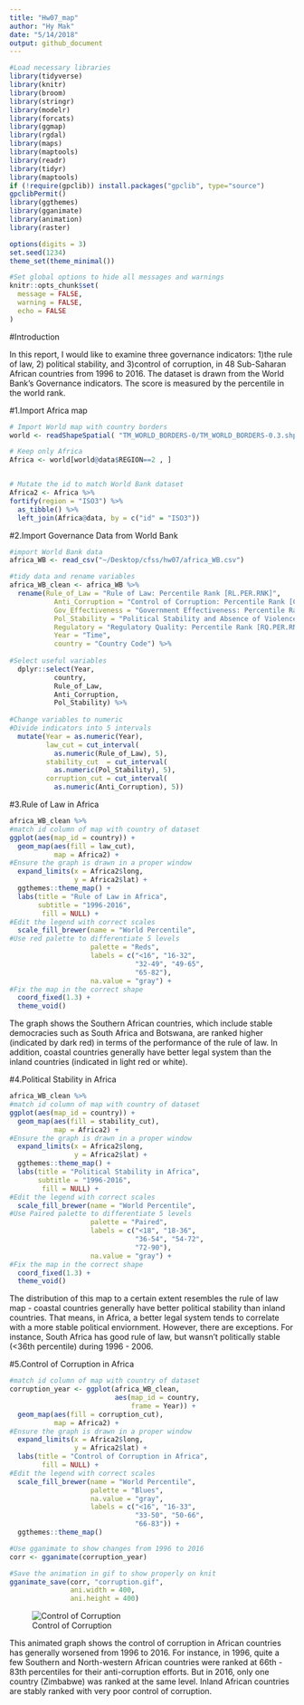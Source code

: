 ```yaml
---
title: "Hw07_map"
author: "Hy Mak"
date: "5/14/2018"
output: github_document
---
```


```r
#Load necessary libraries
library(tidyverse)
library(knitr)
library(broom)
library(stringr)
library(modelr)
library(forcats)
library(ggmap)
library(rgdal)
library(maps)
library(maptools)
library(readr)
library(tidyr)
library(maptools)
if (!require(gpclib)) install.packages("gpclib", type="source")
gpclibPermit()
library(ggthemes)
library(gganimate)
library(animation)
library(raster)

options(digits = 3)
set.seed(1234)
theme_set(theme_minimal())

#Set global options to hide all messages and warnings 
knitr::opts_chunk$set(
  message = FALSE,
  warning = FALSE,
  echo = FALSE
)
```

#Introduction

In this report, I would like to examine three governance indicators: 1)the rule of law, 2) political stability, and 3)control of corruption, in 48 Sub-Saharan African countries from 1996 to 2016. The dataset is drawn from the World Bank's Governance indicators. The score is measured by the percentile in the world rank.

#1.Import Africa map

```r
# Import World map with country borders
world <- readShapeSpatial( "TM_WORLD_BORDERS-0/TM_WORLD_BORDERS-0.3.shp")

# Keep only Africa
Africa <- world[world@data$REGION==2 , ]


# Mutate the id to match World Bank dataset
Africa2 <- Africa %>%
fortify(region = "ISO3") %>%
  as_tibble() %>%
  left_join(Africa@data, by = c("id" = "ISO3"))

```


#2.Import Governance Data from World Bank

```r
#import World Bank data
africa_WB <- read_csv("~/Desktop/cfss/hw07/africa_WB.csv")

#tidy data and rename variables
africa_WB_clean <- africa_WB %>%
  rename(Rule_of_Law = "Rule of Law: Percentile Rank [RL.PER.RNK]",
           Anti_Corruption = "Control of Corruption: Percentile Rank [CC.PER.RNK]",
           Gov_Effectiveness = "Government Effectiveness: Percentile Rank [GE.PER.RNK]",
           Pol_Stability = "Political Stability and Absence of Violence/Terrorism: Percentile Rank [PV.PER.RNK]",
           Regulatory = "Regulatory Quality: Percentile Rank [RQ.PER.RNK]",
           Year = "Time",
           country = "Country Code") %>%
  
#Select useful variables
  dplyr::select(Year, 
           country, 
           Rule_of_Law, 
           Anti_Corruption,
           Pol_Stability) %>%
  
#Change variables to numeric
#Divide indicators into 5 intervals 
  mutate(Year = as.numeric(Year), 
         law_cut = cut_interval(
           as.numeric(Rule_of_Law), 5),
         stability_cut  = cut_interval(
           as.numeric(Pol_Stability), 5),
         corruption_cut = cut_interval(
           as.numeric(Anti_Corruption), 5))

```

#3.Rule of Law in Africa

```r
africa_WB_clean %>%
#match id column of map with country of dataset
ggplot(aes(map_id = country)) +
  geom_map(aes(fill = law_cut), 
           map = Africa2) +
#Ensure the graph is drawn in a proper window
  expand_limits(x = Africa2$long, 
                y = Africa2$lat) +
  ggthemes::theme_map() +
  labs(title = "Rule of Law in Africa",
       subtitle = "1996-2016",
        fill = NULL) +
#Edit the legend with correct scales
  scale_fill_brewer(name = "World Percentile",
#Use red palette to differentiate 5 levels
                    palette = "Reds",
                    labels = c("<16", "16-32",
                               "32-49", "49-65",
                               "65-82"),
                    na.value = "gray") +
#Fix the map in the correct shape
  coord_fixed(1.3) +
  theme_void()
```

The graph shows the Southern African countries, which include stable democracies such as South Africa and Botswana, are ranked higher (indicated by dark red) in terms of the performance of the rule of law. In addition, coastal countries generally have better legal system than the inland countries (indicated in light red or white). 


#4.Political Stability in Africa

```r
africa_WB_clean %>%
#match id column of map with country of dataset
ggplot(aes(map_id = country)) +
  geom_map(aes(fill = stability_cut), 
           map = Africa2) +
#Ensure the graph is drawn in a proper window
  expand_limits(x = Africa2$long, 
                y = Africa2$lat) +
  ggthemes::theme_map() +
  labs(title = "Political Stability in Africa",
       subtitle = "1996-2016",
        fill = NULL) +
#Edit the legend with correct scales
  scale_fill_brewer(name = "World Percentile",
#Use Paired palette to differentiate 5 levels
                    palette = "Paired",
                    labels = c("<18", "18-36",
                               "36-54", "54-72",
                               "72-90"),
                    na.value = "gray") +
#Fix the map in the correct shape
  coord_fixed(1.3) +
  theme_void()
```

The distribution of this map to a certain extent resembles the rule of law map - coastal countries generally have better political stability than inland countries. That means, in Africa, a better legal system tends to correlate with a more stable political enviornment. However, there are exceptions. For instance, South Africa has good rule of law, but wansn't politically stable (<36th percentile) during 1996 - 2006.


#5.Control of Corruption in Africa

```r
#match id column of map with country of dataset
corruption_year <- ggplot(africa_WB_clean, 
                          aes(map_id = country, 
                              frame = Year)) +
  geom_map(aes(fill = corruption_cut), 
           map = Africa2) +
#Ensure the graph is drawn in a proper window
  expand_limits(x = Africa2$long, 
                y = Africa2$lat) +
  labs(title = "Control of Corruption in Africa",
        fill = NULL) +
#Edit the legend with correct scales
  scale_fill_brewer(name = "World Percentile",
                    palette = "Blues", 
                    na.value = "gray",
                    labels = c("<16", "16-33",
                               "33-50", "50-66",
                               "66-83")) +
  ggthemes::theme_map()

#Use gganimate to show changes from 1996 to 2016 
corr <- gganimate(corruption_year)

#Save the animation in gif to show properly on knit
gganimate_save(corr, "corruption.gif", 
               ani.width = 400, 
               ani.height = 400)
```

![Control of Corruption](corruption.gif)

This animated graph shows the control of corruption in African countries has generally worsened from 1996 to 2016. For instance, in 1996, quite a few Southern and North-western African countries were ranked at 66th - 83th percentiles for their anti-corruption efforts. But in 2016, only one country (Zimbabwe) was ranked at the same level. Inland African countries are stably ranked with very poor control of corruption.
